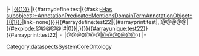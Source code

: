|-
|<span class="domainTerm">[[{{{1}}}]]</span>
|{{#arraydefine:test|{{#ask:[[-Has subobject::+]][[AnnotationPredicate::MentionsDomainTerm]][[AnnotationObject::{{{1}}}]]|link=none}}}}{{#arraydefine:test22|{{#arrayprint:test|,|@@@@@|{{#explode:@@@@@|#|0}}|,}}}}{{#arrayunique:test22}}{{#arrayprint:test22|&ensp;&middot;&ensp;|@@@0@@@|[[@@@0@@@]]}}
|-<noinclude>[[Category:dataspectsSystemCoreOntology]]</noinclude>
